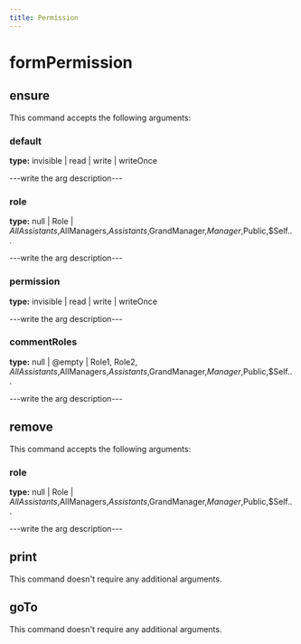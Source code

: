 ```yaml
---
title: Permission
---
```


# formPermission

## ensure

This command accepts the following arguments:

### default
**type:** invisible | read | write | writeOnce

---write the arg description---

### role
**type:** null | Role | $AllAssistants,$AllManagers,$Assistants,$GrandManager,$Manager,$Public,$Self...

---write the arg description---

### permission
**type:** invisible | read | write | writeOnce

---write the arg description---

### commentRoles
**type:** null | @empty | Role1, Role2, $AllAssistants,$AllManagers,$Assistants,$GrandManager,$Manager,$Public,$Self...

---write the arg description---


## remove

This command accepts the following arguments:

### role
**type:** null | Role | $AllAssistants,$AllManagers,$Assistants,$GrandManager,$Manager,$Public,$Self...

---write the arg description---


## print

This command doesn't require any additional arguments.


## goTo


This command doesn't require any additional arguments.

